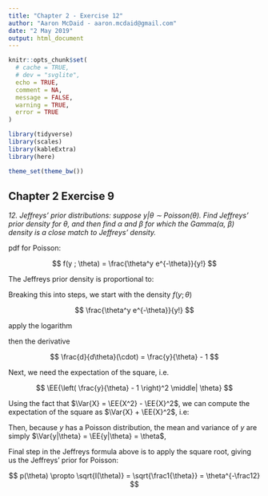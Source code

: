 ```yaml
---
title: "Chapter 2 - Exercise 12"
author: "Aaron McDaid - aaron.mcdaid@gmail.com"
date: "2 May 2019"
output: html_document
---
```


<div style="display:none">
  $\DeclareMathOperator{\binomial}{Binomial}
   \DeclareMathOperator{\bernoulli}{Bernoulli}
   \DeclareMathOperator{\poisson}{Poisson}
   \DeclareMathOperator{\normal}{Normal}
   \DeclareMathOperator{\studentt}{t}
   \DeclareMathOperator{\cauchy}{Cauchy}
   \DeclareMathOperator{\exponential}{Exp}
   \DeclareMathOperator{\uniform}{Uniform}
   \DeclareMathOperator{\gamma}{Gamma}
   \DeclareMathOperator{\invgamma}{InvGamma}
   \DeclareMathOperator{\invlogit}{InvLogit}
   \DeclareMathOperator{\logit}{Logit}
   \DeclareMathOperator{\dirichlet}{Dirichlet}
   \newcommand{\EE}[1]{\mathbb{E}\mathopen{}\left[ #1 \right]\mathclose{}}
   \newcommand{\Var}[1]{\mathrm{Var}\mathopen{}\left[ #1 \right]\mathclose{}}
   \DeclareMathOperator{\beta}{Beta}$
</div>

```r
knitr::opts_chunk$set(
  # cache = TRUE,
  # dev = "svglite",
  echo = TRUE,
  comment = NA,
  message = FALSE,
  warning = TRUE,
  error = TRUE
)

library(tidyverse)
library(scales)
library(kableExtra)
library(here)

theme_set(theme_bw())
```

## Chapter 2 Exercise 9

_12. Jeffreys’ prior distributions: suppose y|θ ∼ Poisson(θ). Find Jeffreys’ prior density for θ, and then find α and β for which the Gamma(α, β) density is a close match to Jeffreys’ density._

pdf for Poisson:

$$ f(y ; \theta) = \frac{\theta^y e^{-\theta}}{y!} $$

The Jeffreys prior density is proportional to:

\begin{align}
    p(\theta) \propto \sqrt{I(\theta)} = \sqrt{\EE{\left( \frac{d}{d\theta} \log f(y; \theta) \right)^2 \middle| \theta}}
\end{align}

Breaking this into steps, we start with the density $f(y; \theta)$

$$ \frac{\theta^y e^{-\theta}}{y!} $$

apply the logarithm

\begin{align}
\log(\cdot) & = y \log(\theta) - \theta \log(e) - \log (y!)
\\          & = y \log(\theta) - \theta - \log (y!)
\end{align}

then the derivative

$$
\frac{d}{d\theta}(\cdot) = \frac{y}{\theta} - 1
$$

Next, we need the expectation of the square, i.e.

$$ \EE{\left( \frac{y}{\theta} - 1 \right)^2 \middle| \theta} $$

Using the fact that $\Var{X} = \EE{X^2} - \EE{X}^2$, we can compute the expectation of the square as $\Var{X} + \EE{X}^2$, i.e:

\begin{align}
\EE{\left( \frac{y}{\theta} - 1 \right)^2 \middle| \theta} & = \Var{ \frac{y}{\theta} - 1  \middle| \theta} + \EE{\frac{y}{\theta} - 1 \middle| \theta}^2
\\                                         & = \frac1{\theta^2} \Var{ y \middle| \theta} + \left(\frac1{\theta}\EE{y \middle| \theta} - 1\right)^2
\end{align}

Then, because $y$ has a Poisson distribution, the mean and variance of $y$ are simply $\Var{y|\theta} = \EE{y|\theta} = \theta$,
\begin{align}
\EE{\left( \frac{y}{\theta} - 1 \right)^2 \middle| \theta} & = \frac1{\theta^2} \theta + \left(\frac1{\theta} \theta - 1\right)^2
\\                                                         & = \frac1{\theta} + \left(1 - 1\right)^2
\\                                                         & = \frac1{\theta}
\end{align}

Final step in the Jeffreys formula above is to apply the square root, giving us the Jeffreys' prior for Poisson:

$$ p(\theta) \propto \sqrt{I(\theta)} = \sqrt{\frac1{\theta}} = \theta^{-\frac12} $$
